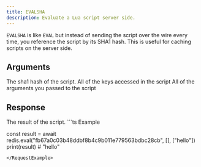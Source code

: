 ```yaml
---
title: EVALSHA
description: Evaluate a Lua script server side.
---
```


`EVALSHA` is like `EVAL` but instead of sending the script over the wire every time, you reference the script by its SHA1 hash. This is useful for caching scripts on the server side. 

## Arguments

<ParamField body="sha" type="string" required>
  The sha1 hash of the script.
</ParamField>

<ParamField body="keys" type="string[]" required>
  All of the keys accessed in the script
</ParamField>

<ParamField body="args" type="unknown[]" required>
  All of the arguments you passed to the script
</ParamField>

## Response

<ResponseField type="?" required>
  The result of the script.
</ResponseField>

<RequestExample>
```ts Example

const result = await redis.eval("fb67a0c03b48ddbf8b4c9b011e779563bdbc28cb", [], ["hello"])
print(result) # "hello"

```
</RequestExample>

